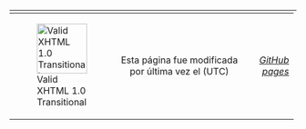 <div class="footer">
<hr/>
<table style="margin-top: -10px;width: 99%;">
<tr>
<td style="width: 15%;">[[File:valid-xhtml10.png|88px|left|link=https://validator.w3.org/check?uri=referer|Valid XHTML 1.0 Transitional]]</td>
<td style="width: 65%;text-align: center;">Esta página fue modificada por última vez el <!-- timestamp --><!-- /timestamp --> (UTC)</td>
<td style="width: 20%;text-align: right;">''[https://pages.github.com GitHub pages]''</td>
</tr>
</table>
</div>

</body>
</html>

